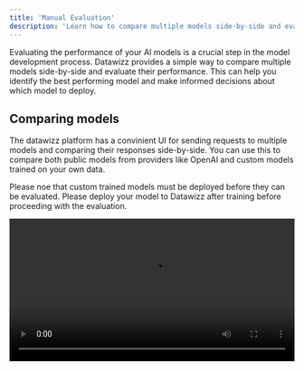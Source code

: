 ```yaml
---
title: 'Manual Evaluation'
description: 'Learn how to compare multiple models side-by-side and evaluate their performance'
---
```


Evaluating the performance of your AI models is a crucial step in the model development process. Datawizz provides a simple way to compare multiple models side-by-side and evaluate their performance. This can help you identify the best performing model and make informed decisions about which model to deploy.

## Comparing models

The datawizz platform has a convinient UI for sending requests to multiple models and comparing their responses side-by-side. You can use this to compare both public models from providers like OpenAI and custom models trained on your own data.

<Note>Please noe that custom trained models must be deployed before they can be evaluated. Please deploy your model to Datawizz after training before proceeding with the evaluation.</Note>

<video src="/images/evaluation/manual-compare-models-1.mp4" autoPlay controls width="100%"  />

To evaluate models:

1. Head over to the providers section in the Datawizz dashboard.
2. Select the models you want to compare under the different providers. You can select multiple models from the same provider or different providers.
3. Click the "Compare" button on the top right corner of the page.

In the comparison view, you can either create your own messages, or open the "Saved Prompts" drawer to use inputs fron your existing request logs.